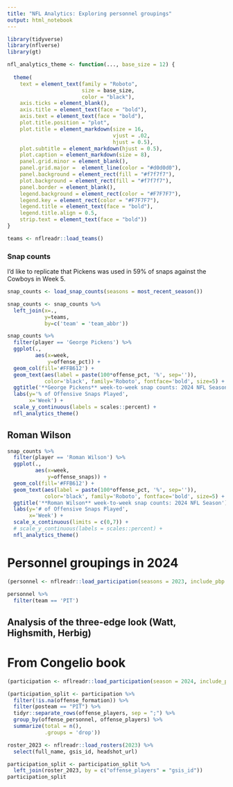 ```yaml
---
title: "NFL Analytics: Exploring personnel groupings"
output: html_notebook
---
```


```r
library(tidyverse)
library(nflverse)
library(gt)
```

```r
nfl_analytics_theme <- function(..., base_size = 12) {
  
  theme(
    text = element_text(family = "Roboto",
                        size = base_size,
                        color = "black"),
    axis.ticks = element_blank(),
    axis.title = element_text(face = "bold"),
    axis.text = element_text(face = "bold"),
    plot.title.position = "plot",
    plot.title = element_markdown(size = 16,
                                  vjust = .02,
                                  hjust = 0.5),
    plot.subtitle = element_markdown(hjust = 0.5),
    plot.caption = element_markdown(size = 8),
    panel.grid.minor = element_blank(),
    panel.grid.major =  element_line(color = "#d0d0d0"),
    panel.background = element_rect(fill = "#f7f7f7"),
    plot.background = element_rect(fill = "#f7f7f7"),
    panel.border = element_blank(),
    legend.background = element_rect(color = "#F7F7F7"),
    legend.key = element_rect(color = "#F7F7F7"),
    legend.title = element_text(face = "bold"),
    legend.title.align = 0.5,
    strip.text = element_text(face = "bold"))
}
```

```r
teams <- nflreadr::load_teams()
```

### Snap counts 

I'd like to replicate that Pickens was used in 59% of snaps against the Cowboys in Week 5.

```r
snap_counts <- load_snap_counts(seasons = most_recent_season())

snap_counts <- snap_counts %>% 
  left_join(x=.,
            y=teams,
            by=c('team' = 'team_abbr'))
```

```r
snap_counts %>% 
  filter(player == 'George Pickens') %>% 
  ggplot(.,
         aes(x=week,
             y=offense_pct)) + 
  geom_col(fill='#FFB612') + 
  geom_text(aes(label = paste(100*offense_pct, '%', sep='')), 
            color='black', family='Roboto', fontface='bold', size=5) + 
  ggtitle('**George Pickens** week-to-week snap counts: 2024 NFL Season') + 
  labs(y='% of Offensive Snaps Played',
       x='Week') + 
  scale_y_continuous(labels = scales::percent) + 
  nfl_analytics_theme()
```

## Roman Wilson 

```r
snap_counts %>% 
  filter(player == 'Roman Wilson') %>% 
  ggplot(.,
         aes(x=week,
             y=offense_snaps)) + 
  geom_col(fill='#FFB612') + 
  geom_text(aes(label = paste(100*offense_pct, '%', sep='')), 
            color='black', family='Roboto', fontface='bold', size=5) + 
  ggtitle('**Roman Wilson** week-to-week snap counts: 2024 NFL Season') + 
  labs(y='# of Offensive Snaps Played',
       x='Week') + 
  scale_x_continuous(limits = c(0,7)) + 
  # scale_y_continuous(labels = scales::percent) + 
  nfl_analytics_theme()
```


# Personnel groupings in 2024

```r
(personnel <- nflreadr::load_participation(seasons = 2023, include_pbp = TRUE))
```

```r
personnel %>% 
  filter(team == 'PIT')
```


## Analysis of the three-edge look (Watt, Highsmith, Herbig) 




# From Congelio book

```r
(participation <- nflreadr::load_participation(season = 2024, include_pbp = TRUE))
```


```r
(participation_split <- participation %>%
  filter(!is.na(offense_formation)) %>%
  filter(posteam == "PIT") %>%
  tidyr::separate_rows(offense_players, sep = ";") %>%
  group_by(offense_personnel, offense_players) %>%
  summarize(total = n(),
            .groups = 'drop'))
```

```r
roster_2023 <- nflreadr::load_rosters(2023) %>%
  select(full_name, gsis_id, headshot_url)
```


```r
participation_split <- participation_split %>%
  left_join(roster_2023, by = c("offense_players" = "gsis_id"))
participation_split
```